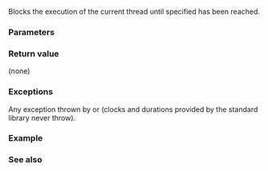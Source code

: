 {{cpp/title|n=this_thread::|sleep_until}}
{{cpp/thread/navbar}}
{{ddcl|header=thread|since=c++11|1=
template&lt; class Clock, class Duration &gt;
void sleep_until( const std::chrono::time_point&lt;Clock, Duration&gt;&amp; sleep_time );
}}

Blocks the execution of the current thread until specified {{c|sleep_time}} has been reached. 

{{cpp/thread/block until|sleep_time}}

===Parameters===
{{par begin}}
{{par|sleep_time|time to block until}}
{{par end}}

===Return value===
(none)

===Exceptions===
Any exception thrown by {{tt|Clock}} or {{tt|Duration}} (clocks and durations provided by the standard library never throw).

===Example===
{{example
|code=
#include &lt;chrono&gt;
#include &lt;iostream&gt;
#include &lt;thread&gt;

auto now() { return std::chrono::steady_clock::now(); }

auto awake_time()
{
    using std::chrono::operator""ms;
    return now() + 2000ms;
}

int main()
{
    std::cout &lt;&lt; "Hello, waiter...\n" &lt;&lt; std::flush;
    const auto start{now()};
    std::this_thread::sleep_until(awake_time());
    std::chrono::duration&lt;double, std::milli&gt; elapsed{now() - start};
    std::cout &lt;&lt; "Waited " &lt;&lt; elapsed.count() &lt;&lt; " ms\n";
}
|p=true
|output=
Hello, waiter...
Waited 2000.17 ms
}}

===See also===
{{dsc begin}}
{{dsc inc|cpp/thread/dsc sleep_for}}
{{dsc see c|c/thread/thrd_sleep}}
{{dsc end}}

{{langlinks|de|es|fr|it|ja|pt|ru|zh}}